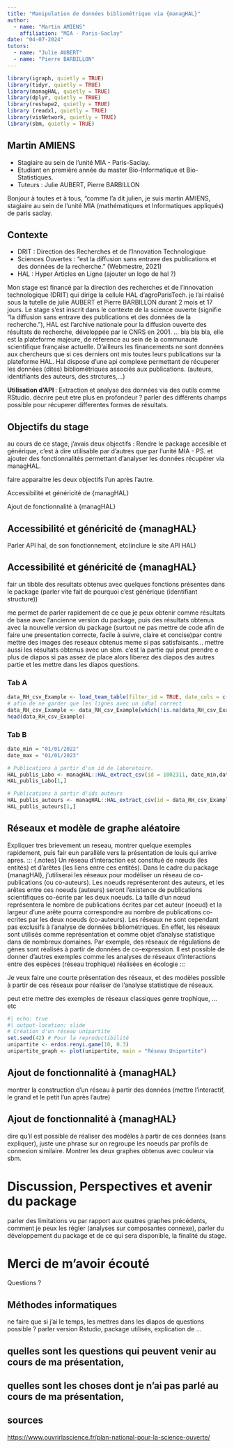 ```yaml
---
title: "Manipulation de données bibliométrique via {managHAL}"
author: 
  - name: "Martin AMIENS"
    affiliation: "MIA - Paris-Saclay"
date: "04-07-2024"
tutors:
  - name: "Julie AUBERT"
  - name: "Pierre BARBILLON"
---
```

```r
library(igraph, quietly = TRUE)
library(tidyr, quietly = TRUE)
library(managHAL, quietly = TRUE)
library(dplyr, quietly = TRUE)
library(reshape2, quietly = TRUE)
library (readxl, quietly = TRUE)
library(visNetwork, quietly = TRUE)
library(sbm, quietly = TRUE)
```

## Martin AMIENS


- Stagiaire au sein de l'unité MIA - Paris-Saclay. 
- Etudiant en première année du master Bio-Informatique et Bio-Statistiques.
- Tuteurs : Julie AUBERT, Pierre BARBILLON




::: {.notes}

Bonjour à toutes et à tous, "comme l'a dit julien, je suis martin AMIENS, stagiaire au sein de l'unité MIA (mathématiques et Informatiques appliqués) de paris saclay. 

:::

## Contexte

::: {.incremental}
- DRIT : Direction des Recherches et de l'Innovation Technologique
- Sciences Ouvertes : "est la diffusion sans entrave des publications et des données de la recherche." (Webmestre, 2021)
- HAL : Hyper Articles en Ligne (ajouter un logo de hal ?)
:::
::: {.notes}

Mon stage est financé par la direction des recherches et de l'innovation technologique (DRIT) qui dirige la cellule HAL d'agroParisTech. je l'ai réalisé sous la tutelle de julie AUBERT et Pierre BARBILLON durant 2 mois et 17 jours. Le stage s'est inscrit dans le contexte de la science ouverte (signifie "la diffusion sans entrave des publications et des données de la recherche."), HAL est l'archive nationale pour la diffusion ouverte des résultats de recherche, développée par le CNRS en 2001.
 ... bla bla bla, elle est la plateforme majeure, de réference au sein de la communauté scientifique française actuelle. D'ailleurs les financements ne sont données aux chercheurs que si ces derniers ont mis toutes leurs publications sur la plateforme HAL. Hal dispose d'une api complexe permettant de récuperer les données (dites) bibliométriques associés aux publications. (auteurs, identifiants des auteurs, des strctures,...)

**Utilisation d'API **: Extraction et analyse des données via des outils comme RStudio. décrire peut etre plus en profondeur ? parler des différents champs possible pour récuperer differentes formes de résultats.

:::


## Objectifs du stage

::: {.notes}

au cours de ce stage, j'avais deux objectifs : Rendre le package accesible et générique, c'est à  dire utilisable par d'autres que par l'unité MIA - PS.
et ajouter des fonctionnalités permettant d'analyser les données récupérer via managHAL.

faire apparaitre les deux objectifs l'un après l'autre.

:::

Accessibilité et généricité de {managHAL}

Ajout de fonctionnalité à {managHAL}


## Accessibilité et généricité de {managHAL}

Parler API hal, de son fonctionnement, etc(inclure le site API HAL)


## Accessibilité et généricité de {managHAL}

fair un tibble des resultats obtenus avec quelques fonctions présentes dans le package (parler vite fait de pourquoi c'est générique (identifiant structure))

::: {.notes}

me permet de parler rapidement de ce que je peux obtenir comme résultats de base avec l'ancienne version du package, puis des résultats obtenus avec la nouvelle version du package (surtout ne pas mettre de code afin de faire une presentation correcte, facile à suivre, claire et concise)par contre mettre des images des reseaux obtenus meme si pas satisfaisants... mettre aussi les résultats obtenus avec un sbm. c'est la partie qui peut prendre e plus de diapos si pas assez de place alors liberez des diapos des autres partie et les mettre dans les diapos questions.

:::

::: {.panel-tabset}


### Tab A

```r
data_RH_csv_Example <- load_team_table(filter_id = TRUE, date_cols = c(6,7), filepath_or_url = "./data/Data_RH_Example.csv")
# afin de ne garder que les lignes avec un idhal correct
data_RH_csv_Example <- data_RH_csv_Example[which(!is.na(data_RH_csv_Example$idhal)),]
head(data_RH_csv_Example)
```

### Tab B

```r
date_min = "01/01/2022"
date_max = "01/01/2023"

# Publications à partir d'un id de laboratoire.
HAL_publis_Labo <- managHAL::HAL_extract_csv(id = 1002311, date_min,date_max, type_id = "struct_id", add_output = c("structAcronym_s","structId_i", "structHasAlphaAuthIdHalPersonid_fs"))
HAL_publis_Labo[1,]

# Publications à partir d'ids auteurs
HAL_publis_auteurs <- managHAL::HAL_extract_csv(id = data_RH_csv_Example[,12] , date_min,date_max, type_id = "person_id")
HAL_publis_auteurs[1,]

```


:::

## Réseaux et modèle de graphe aléatoire

Expliquer tres brievement un reseau, montrer quelque exemples rapidement, puis fair eun parallèle vers la présentation de louis qui arrive apres.
::: {.notes}
Un réseau d’interaction est constitué de nœuds (les entités) et d’arêtes (les liens entre ces entités). Dans le cadre du package {managHAl}, j'utiliserai les réseaux pour modéliser un réseau de co-publications (ou co-auteurs). Les noeuds représenteront des auteurs, et les arêtes entre ces noeuds (auteurs) seront l'existence de publications scientifiques co-écrite par les deux noeuds. La taille d'un nœud représentera le nombre de publications écrites par cet auteur (noeud) et la largeur d'une arête pourra correspondre au nombre de publications co-ecrites par les deux noeuds (co-auteurs). Les réseaux ne sont cependant pas exclusifs à l'analyse de données bibliométriques. En effet, les réseaux sont utilisés comme représentation et comme objet d'analyse statistique dans de nombreux domaines. Par exemple, des réseaux de régulations de gènes sont réalisés à partir de données de co-expression. Il est possible de donner d'autres exemples comme les analyses de réseaux d'interactions entre des espèces (réseau trophique) réalisées en écologie
:::


Je veux faire une courte présentation des réseaux, et des modèles possible à partir de ces réseaux pour réaliser de l'analyse statistique de réseaux.

peut etre mettre des exemples de réseaux classiques genre trophique, ... etc


```r
#| echo: true
#| output-location: slide
# Création d'un réseau unipartite
set.seed(42) # Pour la reproductibilité 
unipartite <- erdos.renyi.game(10, 0.3)
unipartite_graph <- plot(unipartite, main = "Réseau Unipartite")
```


## Ajout de fonctionnalité à {managHAL}

montrer la construction d'un réseau à partir des données (mettre l'interactif, le grand et le petit l'un après l'autre)

## Ajout de fonctionnalité à {managHAL}

dire qu'il est possible de réaliser des modèles à partir de ces données (sans expliquer), juste une phrase sur on regroupe les noeuds par profils de connexion similaire. Montrer les deux graphes obtenus avec couleur via sbm.

# Discussion, Perspectives et avenir du package

parler des limitations vu par rapport aux quatres graphes précédents, comment je peux les régler (analyses sur composantes connexe), parler du développement du package et de ce qui sera disponible, la finalité du stage.

# Merci de m'avoir écouté

Questions ?

## Méthodes informatiques

ne faire que si j'ai le temps, les mettres dans les diapos de questions possible ?
parler version Rstudio, package utilisés, explication de ...  

## quelles sont les questions qui peuvent venir au cours de ma présentation,
## quelles sont les choses dont je n'ai pas parlé au cours de ma présentation,
## sources 

<https://www.ouvrirlascience.fr/plan-national-pour-la-science-ouverte/>



